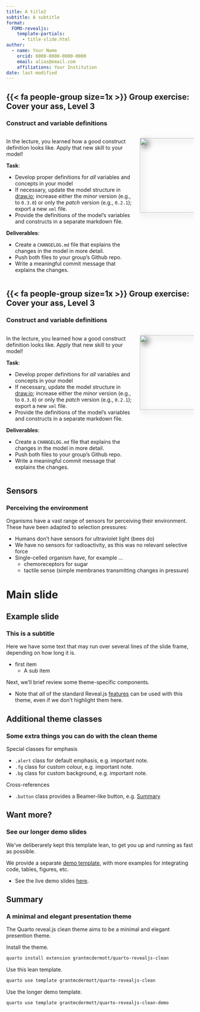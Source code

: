 ```yaml
---
title: A title2
subtitle: A subtitle
format:
  FOMO-revealjs:
    template-partials:
      - title-slide.html
author:
  - name: Your Name
    orcid: 0000-0000-0000-0000
    email: alias@email.com
    affiliations: Your Institution
date: last-modified
---
```


## [{{< fa people-group size=1x >}} Group exercise: Cover your ass, Level 3]{.r-fit-text}
### Construct and variable definitions

:::: {.columns}

::: {.column width='70%' .smaller}
In the lecture, you learned how a good construct definition looks like. Apply that new skill to your model!

**Task**:

- Develop proper definitions for *all* variables and concepts in your model
- If necessary, update the model structure in [draw.io](https://www.drawio.com); increase either the *minor* version (e.g., to `0.3.0`) or only the *patch* version (e.g., `0.2.1`); export a new `xml` file.
- Provide the definitions of the model's variables and constructs in a separate markdown file.

**Deliverables**:

- Create a `CHANGELOG.md` file that explains the changes in the model in more detail.
- Push both files to your group's Github repo. 
- Write a meaningful commit message that explains the changes.
:::

::: {.column width='30%'}
![](img/changelog_example.png){fig-align="center" height="200" style="filter: drop-shadow(6px 6px 8px #555555);"}
:::

::::


## [{{< fa people-group size=1x >}} Group exercise: Cover your ass, Level 3]{.r-fit-text}
### Construct and variable definitions

:::: {.columns}

::: {.column width='70%' .smallest}
In the lecture, you learned how a good construct definition looks like. Apply that new skill to your model!

**Task**:

- Develop proper definitions for *all* variables and concepts in your model
- If necessary, update the model structure in [draw.io](https://www.drawio.com); increase either the *minor* version (e.g., to `0.3.0`) or only the *patch* version (e.g., `0.2.1`); export a new `xml` file.
- Provide the definitions of the model's variables and constructs in a separate markdown file.

**Deliverables**:

- Create a `CHANGELOG.md` file that explains the changes in the model in more detail.
- Push both files to your group's Github repo. 
- Write a meaningful commit message that explains the changes.
:::

::: {.column width='30%'}
![](img/changelog_example.png){fig-align="center" height="200" style="filter: drop-shadow(6px 6px 8px #555555);"}
:::

::::



## Sensors
### Perceiving the environment

[Organisms]{.hl} have a vast range of sensors for perceiving their environment. These have been adapted to selection pressures:

- Humans don't have sensors for ultraviolet light (bees do)
- We have no sensors for radioactivity, as this was no relevant selective force
- Single-celled organism have, for example ...
    - chemoreceptors for sugar
    - tactile sense (simple membranes transmitting changes in pressure)

# Main slide {background-image="neurons.jpg" background-position="top right" background-size="600px"}

## Example slide 

### This is a subtitle

Here we have some text that may run over several lines of the slide frame,
depending on how long it is.

- first item 
    - A sub item

Next, we'll brief review some theme-specific components.

- Note that _all_ of the standard Reveal.js
[features](https://quarto.org/docs/presentations/revealjs/)
can be used with this theme, even if we don't highlight them here.

## Additional theme classes

### Some extra things you can do with the clean theme

Special classes for emphasis

- `.alert` class for default emphasis, e.g. [important note]{.alert}.
- `.fg` class for custom colour, e.g. [important note]{.fg style="--col: #e64173"}.
- `.bg` class for custom background, e.g. [important note]{.bg style="--col: #e64173"}.

Cross-references

- `.button` class provides a Beamer-like button, e.g.
[[Summary]{.button}](#sec-summary)

## Want more?

### See our longer demo slides

We've deliberarely kept this template lean, to get you up and running as fast as
possible.

We provide a separate
[demo template](https://github.com/grantmcdermott/quarto-revealjs-clean-demo),
with more examples for integrating code, tables, figures, etc.

  - See the live demo slides
  [here](https://grantmcdermott.com/quarto-revealjs-clean-demo/template.html).

## Summary {#sec-summary}

### A minimal and elegant presentation theme

The Quarto reveal.js clean theme aims to be a minimal and elegant presention
theme.

Install the theme.

```.bash
quarto install extension grantmcdermott/quarto-revealjs-clean
```

Use this lean template.

```.bash
quarto use template grantmcdermott/quarto-revealjs-clean
```

Use the longer demo template.

```.bash
quarto use template grantmcdermott/quarto-revealjs-clean-demo
```

